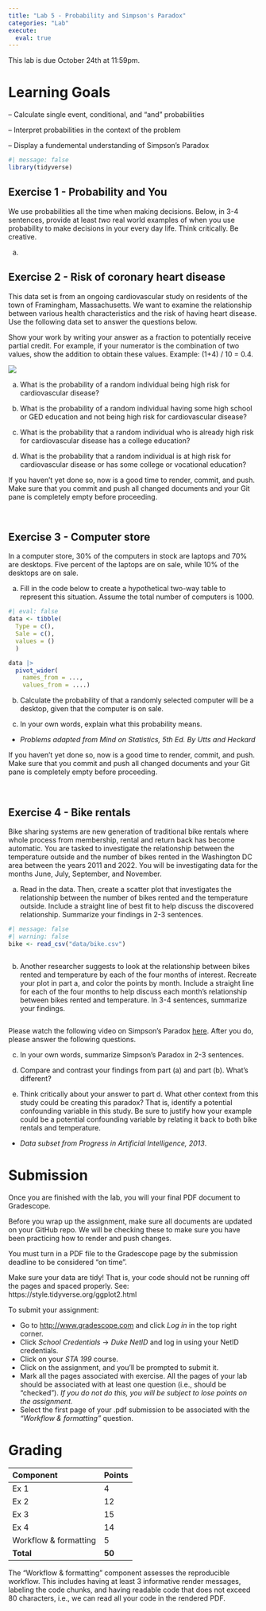 ```yaml
---
title: "Lab 5 - Probability and Simpson's Paradox"
categories: "Lab"
execute:
  eval: true
---
```


::: callout-important
This lab is due October 24th at 11:59pm.
:::

# Learning Goals

-- Calculate single event, conditional, and "and" probabilities

-- Interpret probabilities in the context of the problem 

-- Display a fundemental understanding of Simpson's Paradox 

```r
#| message: false
library(tidyverse)
```


## Exercise 1 - Probability and You 

We use probabilities all the time when making decisions. Below, in 3-4 sentences, provide at least *two* real world examples of when you use probability to make decisions in your every day life. Think critically. Be creative. 

(a)

## Exercise 2 - Risk of coronary heart disease

This data set is from an ongoing cardiovascular study on residents of the town of Framingham, Massachusetts. We want to examine the relationship between various health characteristics and the risk of having heart disease. Use the following data set to answer the questions below. 

Show your work by writing your answer as a fraction to potentially receive partial credit. For example, if your numerator is the combination of two values, show the addition to obtain these values. Example: (1+4) / 10 = 0.4.

![](images/lab-5/diseasevseducation.png)

(a) What is the probability of a random individual being high risk for cardiovascular disease? 

(b) What is the probability of a random individual having some high school or GED education and not being high risk for cardiovascular disease? 

(c) What is the probability that a random individual who is already high risk for cardiovascular disease has a college education? 

(d) What is the probability that a random individual is at high risk for cardiovascular disease or has some college or vocational education? 

::: render-commit-push
If you haven't yet done so, now is a good time to render, commit, and push. Make sure that you commit and push all changed documents and your Git pane is completely empty before proceeding.

<br>
:::

## Exercise 3 - Computer store 

In a computer store, 30% of the computers in stock are laptops and 70% are desktops.  Five percent of the laptops are on sale, while 10% of the desktops are on sale. 

(a) Fill in the code below to create a hypothetical two-way table to represent this situation. Assume the total number of computers is 1000. 


```r
#| eval: false
data <- tibble( 
  Type = c(),
  Sale = c(),
  values = ()
  )

data |>
  pivot_wider( 
    names_from = ...,
    values_from = ....)
```


(b) Calculate the probability of that a randomly selected computer will be a desktop, given that the computer is on sale.  

(c) In your own words, explain what this probability means. 

- *Problems adapted from Mind on Statistics, 5th Ed. By Utts and Heckard*

::: render-commit-push
If you haven't yet done so, now is a good time to render, commit, and push. Make sure that you commit and push all changed documents and your Git pane is completely empty before proceeding.

<br>
:::

## Exercise 4 - Bike rentals

Bike sharing systems are new generation of traditional bike rentals where whole process from membership, rental and return back has become automatic. You are tasked to investigate the relationship between the temperature outside and the number of bikes rented in the Washington DC area between the years 2011 and 2022. You will be investigating data for the months June, July, September, and November. 

(a) Read in the data. Then, create a scatter plot that investigates the relationship between the number of bikes rented and the temperature outside. Include a straight line of best fit to help discuss the discovered relationship. Summarize your findings in 2-3 sentences.


```r
#| message: false
#| warning: false
bike <- read_csv("data/bike.csv")
```

```r

```

(b) Another researcher suggests to look at the relationship between bikes rented and temperature by each of the four months of interest. Recreate your plot in part a, and color the points by month. Include a straight line for each of the four months to help discuss each month's relationship between bikes rented and temperature. In 3-4 sentences, summarize your findings. 

```r

```

Please watch the following video on Simpson's Paradox [here](https://www.youtube.com/watch?v=ebEkn-BiW5k). After you do, please answer the following questions. 

(c) In your own words, summarize Simpson's Paradox in 2-3 sentences. 


(d) Compare and contrast your findings from part (a) and part (b). What's different? 


(e) Think critically about your answer to part d. What other context from this study could be creating this paradox? That is, identify a potential confounding variable in this study. Be sure to justify how your example could be a potential confounding variable by relating it back to both bike rentals and temperature. 

- *Data subset from Progress in Artificial Intelligence, 2013*.

# Submission

Once you are finished with the lab, you will your final PDF document to Gradescope.

::: callout-warning
Before you wrap up the assignment, make sure all documents are updated on your GitHub repo. We will be checking these to make sure you have been practicing how to render and push changes.

You must turn in a PDF file to the Gradescope page by the submission deadline to be considered "on time".

Make sure your data are tidy! That is, your code should not be running off the pages and spaced properly. See: https://style.tidyverse.org/ggplot2.html
:::

To submit your assignment:

-   Go to <http://www.gradescope.com> and click *Log in* in the top right corner.
-   Click *School Credentials* $\rightarrow$ *Duke NetID* and log in using your NetID credentials.
-   Click on your *STA 199* course.
-   Click on the assignment, and you'll be prompted to submit it.
-   Mark all the pages associated with exercise. All the pages of your lab should be associated with at least one question (i.e., should be "checked"). *If you do not do this, you will be subject to lose points on the assignment.*
-   Select the first page of your .pdf submission to be associated with the *"Workflow & formatting"* question.

# Grading

| Component             | Points |
|:----------------------|:-------|
| Ex 1                  | 4      |
| Ex 2                  | 12      |
| Ex 3                  | 15     |
| Ex 4                  | 14      |
| Workflow & formatting | 5      |
| **Total**             | **50** |

::: callout-note
The "Workflow & formatting" component assesses the reproducible workflow. This includes having at least 3 informative render messages, labeling the code chunks, and having readable code that does not exceed 80 characters, i.e., we can read all your code in the rendered PDF.
:::


